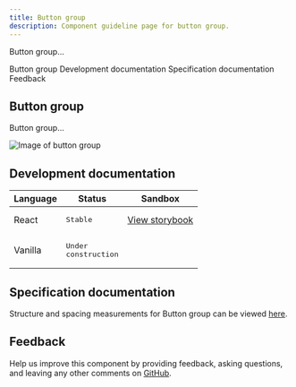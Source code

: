 ```yaml
---
title: Button group
description: Component guideline page for button group.
---
```


<PageDescription>

Button group...

</PageDescription>

<AnchorLinks>

<AnchorLink>Button group</AnchorLink>
<AnchorLink>Development documentation</AnchorLink>
<AnchorLink>Specification documentation</AnchorLink>
<AnchorLink>Feedback</AnchorLink>

</AnchorLinks>

## Button group
Button group...

![Image of button group](../../images/component/buttongroup/)


## Development documentation

| Language      | Status        | Sandbox                                                                              |
| ------------- | -----------   | ------------------------------------------------------------------------             |
| React         | <div><span class="bx--tag bx--tag--green"><pre>Stable</pre></span></div>        | [View storybook](https://ibmdotcom-react.mybluemix.net/?path=/story/components-buttongroup--default)     |
| Vanilla       | <div><span class="bx--tag bx--tag--cool-gray"><pre>Under construction</pre></span></div>  |

## Specification documentation

Structure and spacing measurements for Button group can be viewed [here]().

## Feedback

Help us improve this component by providing feedback, asking questions, and leaving any other comments on [GitHub]().
